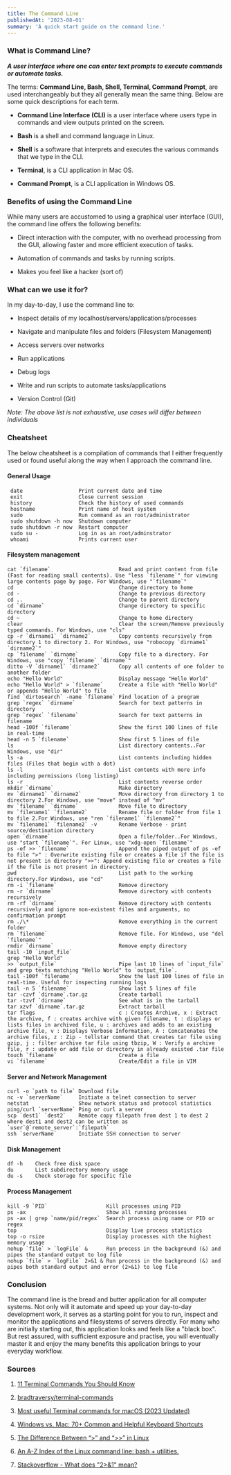 ```yaml
---
title: The Command Line
publishedAt: '2023-08-01'
summary: 'A quick start guide on the command line.'
---
```


### What is Command Line?

***A user interface where one can enter text prompts to execute commands or automate tasks.***

The terms: **Command Line, Bash, Shell, Terminal, Command Prompt**, are used interchangeably but they all generally mean the same thing. Below are some quick descriptions for each term.

- **Command Line Interface (CLI)** is a user interface where users type in commands and view outputs printed on the screen.

- **Bash** is a shell and command language in Linux.

- **Shell** is a software that interprets and executes the various commands that we type in the CLI.

- **Terminal**, is a CLI application in Mac OS.

- **Command Prompt**, is a CLI application in Windows OS.

### Benefits of using the Command Line

While many users are accustomed to using a graphical user interface (GUI), the command line offers the following benefits:
- Direct interaction with the computer, with no overhead processing from the GUI, allowing faster and more efficient execution of tasks.

- Automation of commands and tasks by running scripts.

- Makes you feel like a hacker (sort of)

### What can we use it for?

In my day-to-day, I use the command line to:
- Inspect details of my localhost/servers/applications/processes

- Navigate and manipulate files and folders (Filesystem Management)

- Access servers over networks

- Run applications

- Debug logs

- Write and run scripts to automate tasks/applications

- Version Control (Git)

*Note: The above list is not exhaustive, use cases will differ between individuals*

###  Cheatsheet

The below cheatsheet is a compilation of commands that I either frequently used or found useful along the way when I approach the command line.

#### General Usage                                              
```            
 date                  Print current date and time          
 exit                  Close current session                
 history               Check the history of used commands   
 hostname              Print name of host system            
 sudo                  Run command as an root/administrator 
 sudo shutdown -h now  Shutdown computer                    
 sudo shutdown -r now  Restart computer                     
 sudo su -             Log in as an root/adminstrator      
 whoami                Prints current user                  
```

#### Filesystem management
```                                                                                                                                                                                                          
cat `filename`                      Read and print content from file (Fast for reading small contents). Use "less `filename`" for viewing large contents page by page. For Windows, use "`filename`"                                                     
cd                                  Change directory to home                                                                                    
cd -                                Change to previous directory                                                                                
cd ..                               Change to parent directory                                                                                  
cd `dirname`                        Change directory to specific directory                                                                      
cd ~                                Change to home directory                                                                                    
clear                               Clear the screen/Remove previously typed commands. For Windows, use "cls"                                             
cp -r `dirname1` `dirname2`         Copy contents recursively from directory 1 to directory 2. For Windows, use "robocopy `dirname1` `dirname2`"                                                     
cp `filename` `dirname`             Copy file to a directory. For Windows, use "copy `filename` `dirname`"                                                                                    
ditto -V `dirname1` `dirname2`      Copy all contents of one folder to another folder                                                           
echo "Hello World"                  Display message "Hello World"                                                                               
echo "Hello World" > `filename`     Create a file with "Hello World" or appends "Hello World" to file                                           
find `dirtosearch` -name `filename` Find location of a program                                                                                  
grep `regex` `dirname`              Search for text patterns in directory                                                                       
grep `regex` `filename`             Search for text patterns in filename                                                                        
head -100f `filename`               Show the first 100 lines of file in real-time                                                               
head -n 5 `filename`                Show first 5 lines of file                                                                                  
ls                                  List directory contents..For Windows, use "dir"                                                                       
ls -a                               List contents including hidden files (Files that begin with a dot)                                          
ls -l                               List contents with more info including permissions (long listing)                                           
ls -r                               List contents reverse order                                                                                 
mkdir `dirname`                     Make directory    
mv `dirname1` `dirname2`            Move directory from directory 1 to directory 2.For Windows, use "move" instead of "mv"                                                              
mv `filename` `dirname`             Move file to directory                                                                                      
mv `filename1` `filename2`          Rename file or folder from file 1 to file 2.For Windows, use "ren `filename1` `filename2`"                                                                  
mv `filename1` `filename2` -v       Rename Verbose - print source/destination directory                                                         
open `dirname`                      Open a file/folder..For Windows, use "start `filename`". For Linux, use "xdg-open `filename`"
ps -ef >> `filename`                Append the piped output of ps -ef to file ">" : Overwrite existing file or creates a file if the file is not present in directory ">>": Append existing file or creates a file if the file is not present in directory.                                                           
pwd                                 List path to the working directory.For Windows, use "cd"                                                                          
rm -i `filename`                    Remove directory  
rm -r `dirname`                     Remove directory with contents recursively                                                                  
rm -rf `dirname`                    Remove directory with contents recursively and ignore non-existent files and arguments, no confirmation prompt                                                                                     
rm ./\*                             Remove everything in the current folder                                                                     
rm `filename`                       Remove file. For Windows, use "del `filename`"       
rmdir `dirname`                     Remove empty directory                                                                                      
tail -10 `input_file` 
grep "Hello World" 
>> `output_file`                    Pipe last 10 lines of `input_file` and grep texts matching "Hello World" to `output_file`.                                                               
tail -100f `filename`               Show the last 100 lines of file in real-time. Useful for inspecting running logs
tail -n 5 `filename`                Show last 5 lines of file
tar -czvf `dirname`.tar.gz          Create tarball                                     
tar -tzvf `dirname`                 See what is in the tarball
tar xzvf `dirname`.tar.gz           Extract tarball         
tar flags                           c : Creates Archive, x : Extract the archive, f : creates archive with given filename, t : displays or lists files in archived file, u : archives and adds to an existing archive file, v : Displays Verbose Information, A : Concatenates the archive files, z : Zip - tellstar command that creates tar file using gzip, j : filter archive tar file using tbzip, W : Verify a archive file, r : update or add file or directory in already existed .tar file 
touch `filename`                    Create a file                                                                            
vi `filename`                       Create/Edit a file in VIM
```                                
#### Server and Network Management
```
curl -o `path to file` Download file                    
nc -v `serverName`     Initiate a telnet connection to server                                                                                     
netstat                Show network status and protocol statistics                                                                                
ping/curl `serverName` Ping or curl a server            
scp `dest1` `dest2`    Remote copy filepath from dest 1 to dest 2 where dest1 and dest2 can be written as `user`@`remote_server`:`filepath` 
ssh `serverName`       Initiate SSH connection to server
```

#### Disk Management
```
df -h    Check free disk space           
du       List subdirectory memory usage  
du -s    Check storage for specific file 
```
#### Process Management
```                                 
kill -9 `PID`                   Kill processes using PID                        
ps -ax                          Show all running processes                      
ps -ax | grep `name/pid/regex`  Search process using name or PID or regex             
top                             Display live process statistics                 
top -o rsize                    Display processes with the highest memory usage 
nohup `file` > `logFile` &      Run process in the background (&) and pipes the standard output to log file 
nohup `file` > `logFile` 2>&1 & Run process in the background (&) and pipes both standard output and error (2>&1) to log file 
```
### Conclusion
The command line is the bread and butter application for all computer systems. Not only will it automate and speed up your day-to-day development work, it serves as a starting point for you to run, inspect and monitor the applications and filesystems of servers directly. For many who are initially starting out, this application looks and feels like a "black box". But rest assured, with sufficient exposure and practise, you will eventually master it and enjoy the many benefits this application brings to your everyday workflow.

### Sources
1. [11 Terminal Commands You Should Know](https://builtin.com/software-engineering-perspectives/terminal-commands)

2. [bradtraversy/terminal-commands](https://gist.github.com/bradtraversy/cc180de0edee05075a6139e42d5f28ce)

3. [Most useful Terminal commands for macOS (2023 Updated)](https://www.igeeksblog.com/macos-terminal-commands/)

4. [Windows vs. Mac: 70+ Common and Helpful Keyboard Shortcuts](https://www.makeuseof.com/windows-vs-mac-shortcuts/)

5. [The Difference Between “>” and “>>” in Linux](https://linuxhint.com/difference-arrow-double-arrow-bash/)

6. [An A-Z Index of the Linux command line: bash + utilities.](https://ss64.com/bash/)

7. [Stackoverflow - What does "2>&1" mean?](https://stackoverflow.com/questions/818255/what-does-21-mean)